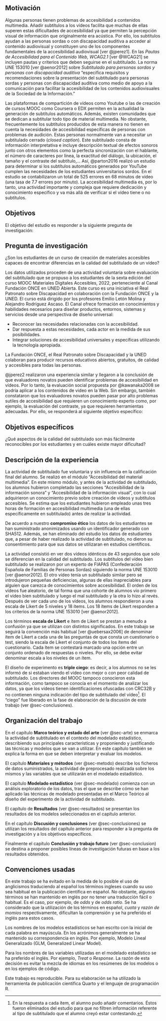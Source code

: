 ## Motivación

Algunas personas tienen problemas de accesibilidad a contenidos multimedia. Añadir subtítulos a los vídeos facilita que muchas de ellas superen estas dificultades de accesibilidad ya que permiten la percepción visual de información que originalmente era acústica. Por ello, los subtítulos ayudan a las personas sordas o con discapacidad auditiva a acceder al contenido audiovisual y constituyen uno de los componentes fundamentales de la accesibilidad audiovisual [ver @jperez1]. En las *Pautas de Accesibilidad para el Contenido Web, WCAG2.1* [ver @WCAG21] se incluyen pautas y criterios que deben seguirse en el subtitulado. La norma UNE 153010 [ver @aenor2012] sobre *Subtitulado para personas sordas y personas con discapacidad auditiva* "especifica requisitos y recomendaciones sobre la presentación del subtitulado para personas sordas y personas con discapacidad auditiva como medio de apoyo a la comunicación para facilitar la accesibilidad de los contenidos audiovisuales de la Sociedad de la Información."

Las plataformas de compartición de vídeos como Youtube o las de creación de cursos MOOC como Coursera o EDX permiten en la actualidad la generación de subtítulos automáticos. Además, existen comunidades que se dedican a subtitular todo tipo de material multimedia. No obstante, frecuentemente los subtítulos producidos de esta manera no tienen en cuenta la necesidades de accesibilidad específicas de personas con problemas de audición. Estas personas normalmente van a necesitar un subtitulado cerrado (*closed caption*). Este subtitulado consta de información interpretativa e incluye descripción textual de efectos sonoros junto con otros elementos como la perfecta sincronización con el hablante, el número de caracteres por línea, la exactitud del diálogo, la ubicación, el tamaño y el contraste del subtítulo,... Así, @parton2016  realizó un estudio para determinar si los subtítulos automáticos generados por YouTube cumplen las necesidades de los estudiantes universitarios sordos. En el estudio se contabilizaron un total de 525 errores en 68 minutos de video (una tasa de 7.7 errores por minuto). La accesibilidad multimedia es, por lo tanto, una actividad importante y compleja que requiere dedicación y conocimiento específico y va más allá de verificar si el vídeo tiene o no subtítulos.

## Objetivos

El objetivo del estudio es responder a la siguiente pregunta de investigación:

::: {.callout-note}
## Pregunta de investigación

¿Son los estudiantes de un curso de creación de materiales accesibles capaces de encontrar diferencias en la calidad del subtitulado de un vídeo?
:::

Los datos utilizados proceden de una actividad voluntaria sobre evaluación del subtitulado que se propuso a los estudiantes de la sexta edición del curso MOOC Materiales Digitales Accesibles, 2022, perteneciente al Canal Fundación ONCE en UNED Abierta. Este curso es una iniciativa el Real Patronato sobre Discapacidad en colaboración con la Fundación ONCE y la UNED. El curso está dirigido por los profesores Emilio Letón Molina y Alejandro Rodríguez Ascaso. El Canal ofrece formación en conocimientos y habilidades necesarios para diseñar productos, entornos, sistemas y servicios desde una perspectiva de diseño universal:

* Reconocer las necesidades relacionadas con la accesibilidad.
* Dar respuesta a estas necesidades, cada actor en la medida de sus posibilidades.
* Integrar soluciones de accesibilidad universales y específicas utilizando la tecnología apropiada.

La Fundación ONCE, el Real Patronato sobre Discapacidad y la UNED colaboran para producir recursos educativos abiertos, gratuitos, de calidad y accesibles para todas las personas.

@jperez2 realizaron una experiencia similar y llegaron a la conclusión de que evaluadores novatos pueden identificar problemas de accesibilidad en vídeos. Por lo tanto, la evaluación social propuesta por @kawanaka2008 se podría aplicar a los contenidos de video en la Web. Sin embargo, también constataron que los evaluadores novatos pueden pasar por alto problemas sutiles de accesibilidad que requieren un conocimiento experto como, por ejemplo, la evaluación del contraste, ya que requieren herramientas adecuadas. Por ello, se responderá al siguiente objetivo específico:

::: {.callout-tip}
## Objetivos específicos

¿Qué aspectos de la calidad del subtitulado son más fácilmente reconocibles por los estudiantes y en cuáles existe mayor dificultad?
:::

## Descripción de la experiencia

La actividad de subtitulado fue voluntaria y sin influencia en la calificación final del alumno. Se realizó en el módulo "Accesibilidad del material multimedia". En este mismo módulo, y antes de la actividad de subtitulado, los alumnos hubieron completado las secciones "Accesibilidad de la información sonora" y "Accesibilidad de la información visual", con lo cual adquirieron un conocimiento previo sobre creación de vídeos y subtítulos accesibles. Se estima que los estudiantes hubieron empleado unas tres horas de formación en accesibilidad multimedia (una de ellas específicamente en subtitulado) antes de realizar la actividad.

De acuerdo a nuestro **compromiso ético** los datos de los estudiantes se han suministrado anonimizados usando un identificador generado con SHA512. Además, se han eliminado del estudio los datos de estudiantes que, a pesar de haber realizado la actividad de subtitulado, no dieron su consentimiento para que sus datos se utilizaran en estudios científicos.

La actividad consistió en ver dos vídeos idénticos de 43 segundos que solo se diferencian en la calidad del subtitulado. Los subtítulos del vídeo bien subtitulado se realizaron por un experto de FIAPAS (Confederación Española de Familias de Personas Sordas) siguiendo la norma UNE 153010 [ver @aenor2012]. El otro vídeo tenía un subtitulado similar pero se introdujeron pequeñas deficiencias, algunas de ellas inapreciables para alguien que carezca de conocimientos sobre accesibilidad. El orden de los vídeos fue aleatorio, de tal forma que una cohorte de alumnos vio primero el vídeo bien subtitulado y luego el mal subtitulado y la otra lo hizo al revés. Después de ver cada uno de los vídeos, los alumnos respondieron a una escala de Likert de 5 niveles y 18 ítems. Los 18 ítems de Likert responden a los criterios de la norma UNE 153010 [ver @aenor2012].

Los términos **escala de Likert** e ítem de Likert se prestan a menudo a confusión ya que se utilizan con distintos significados. En este trabajo se seguirá la convención más habitual [ver @uebersax2006] de denominar ítem de Likert a cada una de las preguntas de que consta un cuestionario o test, siendo la escala de Likert el conjunto de todos los ítems del cuestionario. Cada ítem se contestará marcado una opción entre un conjunto ordenado de respuestas o niveles. Por ello, se debe evitar denominar escala a los niveles de un ítem.

El diseño de experimento es **triple ciego**: es decir, a los alumnos no se les informó de si estaban viendo el vídeo con mejor o con peor calidad de subtitulado. Los directores del MOOC tampoco conocieron esta información, como tampoco se conocía en el momento de analizar los datos, ya que los vídeos tienen identificaciones ofuscadas con CRC32B y no contienen ninguna indicación del tipo de subtitulado del vídeo^[En la respuesta a cada ítem, el alumno pudo añadir comentarios. Éstos fueron eliminados del estudio para que no filtren información referente al tipo de subtitulado que el alumno creyó estar contestando.]. El "ciego" fue liberado en la fase de elaboración de la discusión de este trabajo (ver @sec-conclusiones).


## Organización del trabajo

En el capítulo **Marco teórico y estado del arte** (ver @sec-arte) se enmarca la actividad de subtitulado en el contexto del modelado estadístico, describiendo sus principales características y proponiendo y justificando las técnicas y modelos que se van a utilizar. En este capítulo también se explica la forma en que se deben interpretar y evaluar los modelos.

El capítulo **Materiales y métodos** (ver @sec-metodo) describe los ficheros de datos suministrados, la actividad de preprocesado realizada sobre los mismos y las variables que se utilizarán en el modelado estadístico.

El capítulo **Modelado estadístico** (ver @sec-modelado) comienza con un análisis exploratorio de los datos, tras el que se describe cómo se han aplicado las técnicas de modelado presentadas en el Marco Teórico al diseño del experimento de la actividad de subtitulado. 

El capítulo de **Resultados** (ver @sec-resultados) se presentan los resultados de los modelos seleccionados en el capítulo anterior.

En el capítulo **Discusión y conclusiones** (ver @sec-conclusiones) se utilizan los resultados del capítulo anterior para responder a la pregunta de investigación y a los objetivos específicos.

Finalmente el capítulo **Conclusión y trabajo futuro** (ver @sec-conclusion) se destina a proponer posibles líneas de investigación futuras en base a los resultados obtenidos.

## Convenciones usadas

En este trabajo se ha evitado en la medida de lo posible el uso de anglicismos traduciendo al español los términos ingleses cuando su uso sea habitual en la publicación científica en español. No obstante, algunos términos se han mantenido en inglés por no tener una traducción fácil o habitual. Es el caso, por ejemplo, de *odds* y de *odds ratio*. Se ha considerado que la utilización de los términos en español, *cuota* y *razón de momios* respectivamente, dificultan la comprensión y se ha preferido el inglés para estos casos.

Los nombres de los modelos estadísticos se han escrito con la inicial de cada palabra en mayúscula. En los acrónimos generalmente se ha mantenido su correspondencia en inglés. Por ejemplo, Modelo Lineal Generalizado (GLM, Generalized Linear Model).

Para los nombres de las variables utilizadas en el modelado estadístico se ha preferido el inglés. Por ejemplo, *Treat*
o *Response*. La razón de esta decisión es evitar la mezcla de idiomas en los resúmenes de los modelos o en los ejemplos de código.

Este trabajo es reproducible. Para su elaboración se ha utilizado la herramienta de publicación científica Quarto y el lenguaje de programación R.


